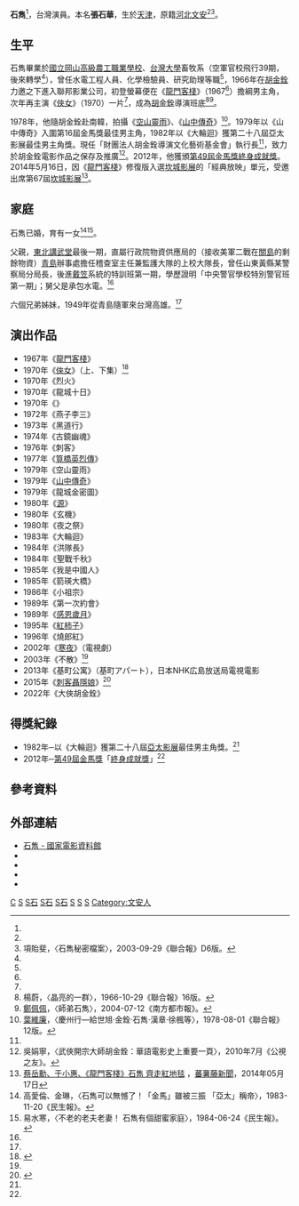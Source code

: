 {{藝人
| 姓名 = 石雋
| 類型 = 男演員
| 圖片 = 
| 圖片尺寸 = 
| 圖片簡介 = 
| 本名 = 張石華
| 外文名 = 
| 外文 = Chun Shih
| 羅馬拼音 = 
| 英文名 = 
| 暱稱 = 石叔<ref name="funscreen-2012">{{cite web | url=http://www.funscreen.com.tw/headline.asp?H_No=441 | title=放映頭條：老派儒雅之必要 專訪資深演員石雋先生 | publisher=財團法人國家電影中心 | work=《放映週報》390期 | date=2012-12-28 | accessdate=2016-05-06 | author1=黃猷欽 | author2=林忠模 | archive-date=2016-06-03 | archive-url=https://web.archive.org/web/20160603034703/http://www.funscreen.com.tw/headline.asp?H_No=441 | dead-url=no }}</ref>
| 其他藝名 = 
| 國籍 = {{ROC}}
| 民族 = 
| 籍貫 = [[河北省_(中華民國)|河北]][[文安县|文安]]<ref name="funscreen-2012"/>
| 出生日期 = {{birth_date_and_age|1936|8|22}}<ref name="funscreen-2012"/>
| 出生地點 = {{ROC|天津市}}
| 逝世日期 = 
| 逝世地點 = 
| 職業 = 演員
| 語言 = 
| 教育程度 = [[國立臺灣大學|國立臺灣大學]]畜牧系
| 宗教信仰 = 
| 配偶 = 楊惠青
| 兒女 = 
| 父母 = 
| 音樂類型 = 
| 演奏樂器 = 
| 出道地點 = [[臺灣|臺灣]][[台北|台北]]
| 出道作 = 《[[龍門客棧|龍門客棧]]》
| 出道日期 = 1967年
| 代表作 = 1967年《龍門客棧》<br>1970年《[[俠女|俠女]]》<br>1979年《[[山中傳奇|山中傳奇]]》<br>1982年《大輪迴》
| 活躍年代 = 1967年 - 至今
| 唱片公司 = 
| 經紀公司 = 
| 網站 = 
| 相關團體 = 
| 獎項 = 1982年[[亞太影展|亞太影展]]'''最佳男主角
| IMDb = 0161157
| goldenhorseawards = '''終身成就獎'''<br>2012年
}}
'''石雋'''{{BD|1936年|8月22日}}<ref name="funscreen-2012"/>，台灣演員。本名'''張石華'''，生於[[天津市_(中華民國)|天津]]，原籍[[河北省_(中華民國)|河北]][[文安縣|文安]]<ref name="funscreen-2012"/><ref>項貽斐，〈石雋秘密檔案〉，2003-09-29《聯合報》D6版。</ref>。

==生平==
石雋畢業於[[國立岡山高級農工職業學校|國立岡山高級農工職業學校]]、[[台灣大學|台灣大學]]畜牧系（空軍官校飛行39期，後來轉學<ref name="funscreen-2012"/>），曾任水電工程人員、化學檢驗員、研究助理等職<ref name="funscreen-2012"/>，1966年在[[胡金銓|胡金銓]]力邀之下進入聯邦影業公司，初登螢幕便在《[[龍門客棧|龍門客棧]]》（1967<ref name="funscreen-2012"/>）擔綱男主角，次年再主演《[[俠女|俠女]]》（1970）一片<ref name="udn-2015-1036631"/>，成為[[胡金銓|胡金銓]]導演班底<ref>楊蔚，〈晶亮的一群〉，1966-10-29《聯合報》16版。</ref><ref>[[鄭佩佩|鄭佩佩]]，〈師弟石雋〉，2004-07-12《南方都市報》。</ref>。

1978年，他隨胡金銓赴南韓，拍攝《[[空山靈雨|空山靈雨]]》、《[[山中傳奇|山中傳奇]]》<ref>[[葉維廉|葉維廉]]，〈慶州行—給世旭‧金銓‧石雋‧漢章‧徐楓等〉，1978-08-01《聯合報》12版。</ref>。1979年以《山中傳奇》入圍第16屆金馬獎最佳男主角，1982年以《大輪迴》獲第二十八屆亞太影展最佳男主角獎。現任「財團法人胡金銓導演文化藝術基金會」執行長<ref name="funscreen-2012"/>，致力於胡金銓電影作品之保存及推廣<ref>吳娟寧，〈武俠開宗大師胡金銓：華語電影史上重要一頁〉，2010年7月《公視之友》。</ref>。2012年，他獲頒[[第49屆金馬獎|第49屆金馬獎]][[第49屆金馬獎#終身成就獎|終身成就獎]]。2014年5月16日，因《[[龍門客棧|龍門客棧]]》修復版入選[[坎城影展|坎城影展]]的「經典放映」單元，受邀出席第67屆[[坎城影展|坎城影展]]<ref>[http://n.yam.com/yam/entertain/20140517/20140517300072.html 蔡岳勳、于小惠、《龍門客棧》石雋 齊走紅地毯] {{Wayback|url=http://n.yam.com/yam/entertain/20140517/20140517300072.html |date=20140518121721 }}，[[蕃薯藤新聞|蕃薯藤新聞]]，2014年05月17日</ref>。
==家庭==
石雋已婚，育有一女<ref>高愛倫、金琳，〈石雋可以無憾了！「金馬」雖被三振 「亞太」稱帝〉，1983-11-20《民生報》。</ref><ref>易水寒，〈不老的老夫老妻！ 石雋有個甜蜜家庭〉，1984-06-24《民生報》。</ref>。

父親，[[东北陆军讲武堂|東北講武堂]]最後一期，直屬行政院物資供應局的（接收美軍二戰在[[關島|關島]]的剩餘物資）[[青島|青島]]辦事處擔任稽查室主任兼監護大隊的上校大隊長，曾任山東黃縣某警察局分局長，後進[[戴笠|戴笠]]系統的特訓班第一期，學歷證明「中央警官學校特別警官班第一期」；舅父是承包水電。<ref name="funscreen-2012"/>

六個兄弟姊妹，1949年從青島隨軍來台灣高雄。<ref name="funscreen-2012"/>

==演出作品==
*1967年《[[龍門客棧|龍門客棧]]》	
*1970年《[[俠女|俠女]]》（上、下集）<ref name="udn-2015-1036631">{{cite news | url=http://udn.com/news/story/7262/1036631 | title=「俠女」修復返台 徐楓、石雋、白鷹憶往 | publisher=聯合報 | date=2015-07-05 | accessdate=2016-05-06 | author1=蘇詠智 | archive-date=2016-06-04 | archive-url=https://web.archive.org/web/20160604011700/http://udn.com/news/story/7262/1036631 | dead-url=no }}</ref>
*1970年《烈火》
*1970年《龍城十日》
*1970年《{{link-en|奪命金劍|The Fast Sword}}》
*1972年《燕子李三》
*1973年《黑道行》
*1974年《古鏡幽魂》
*1976年《刺客》
*1977年《[[筧橋英烈傳|筧橋英烈傳]]》
*1979年《空山靈雨》
*1979年《[[山中傳奇|山中傳奇]]》
*1979年《龍城金密圖》
*1980年《[[源|源]]》
*1980年《玄機》
*1980年《夜之祭》
*1983年《大輪迴》
*1984年《洪隊長》
*1984年《聖戰千秋》
*1985年《我是中國人》
*1985年《箭瑛大橋》
*1986年《小祖宗》
*1989年《第一次約會》
*1989年《[[感恩歲月|感恩歲月]]》
*1995年《[[紅柿子|紅柿子]]》	
*1996年《燒郎紅》	
*2002年《[[寒夜_(2002年電視劇)|寒夜]]》（電視劇）
*2003年《不散》<ref name="funscreen-2012"/>
*2013年《基町公寓》（基町アパート），日本NHK広島放送局電視電影
*2015年《[[刺客聶隱娘|刺客聶隱娘]]》<ref>{{cite news | url=http://www.chinatimes.com/newspapers/20150507000794-260112 | title=侯孝賢剪刀手 喀嚓石雋 | publisher=中國時報 | date=2015-05-07 | accessdate=2016-05-06 | author1=陳亭均 | archive-date=2016-06-11 | archive-url=https://web.archive.org/web/20160611193957/http://www.chinatimes.com/newspapers/20150507000794-260112 | dead-url=no }}</ref>
*2022年《大俠胡金銓》

==得獎紀錄==
*1982年─以《大輪迴》獲第二十八屆[[亞太影展|亞太影展]]最佳男主角獎。<ref name="funscreen-2012"/>
*2012年─[[第49屆金馬獎|第49屆金馬獎]]「[[第49屆金馬獎#終身成就獎|終身成就獎]]」<ref name="funscreen-2012"/>

==參考資料==
<references/>

==外部連結==
*[http://www.ctfa.org.tw/filmmaker/content.php?cid=4&id=504 石雋 - 國家電影資料館] {{Wayback|url=http://www.ctfa.org.tw/filmmaker/content.php?cid=4&id=504 |date=20140518121441 }}
* {{imdb name|0161157}}{{en}}
* {{hkmdb name|3830}}
* {{douban people}}
* {{Mtime people|938415}}
{{金馬獎終身成就獎}}
[[Category:張姓|C]]
[[Category:臺灣電影男演員|S]]
[[Category:台灣戰後天津移民|S石]]
[[Category:台灣戰後河北移民|S石]]
[[Category:天津人|S石]]
[[Category:國立臺灣大學生物資源暨農學院校友|S]]
[[Category:亞太影展獲獎者|S]]
[[Category:金馬獎終身成就獎得主|S]]
[[Category:文安人|Category:文安人]]